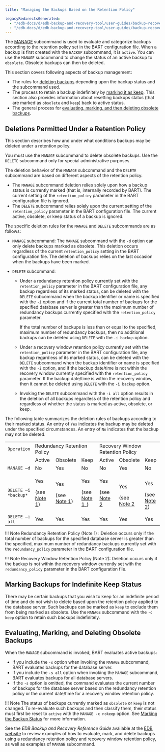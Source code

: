 ```yaml
---
title: "Managing the Backups Based on the Retention Policy"

legacyRedirectsGenerated:
  - "/edb-docs/d/edb-backup-and-recovery-tool/user-guides/backup-recovery-guide/2.6.1/managing_the_backups_based_on_the_retention_policy.html"
  - "/edb-docs/d/edb-backup-and-recovery-tool/user-guides/backup-recovery-guide/latest/managing_the_backups_based_on_the_retention_policy.html"
---
```


<div id="managing_the_backups_based_on_the_retention_policy" class="registered_link"></div>

The [MANAGE](../03_basic_bart_subcommand_usage/07_manage/#manage) subcommand is used to evaluate and categorize backups according to the retention policy set in the BART configuration file. When a backup is first created with the `BACKUP` subcommand, it is `active`. You can use the `MANAGE` subcommand to change the status of an active backup to `obsolete`. Obsolete backups can then be deleted.

This section covers following aspects of backup management:

-   The rules for [deleting backups](#deletions_permitted_under_retention_policy) depending upon the backup status and the subcommand used.
-   The process to retain a backup indefinitely by [marking it as keep](#marking-backups-for-indefinite-keep-status). This section also provides information about resetting backups status (that are marked as `obsolete` and `keep`) back to active status.
-   The general process for [evaluating, marking, and then deleting obsolete backups](#evaluating-marking-and-deleting-obsolete-backups).

<div id="deletions_permitted_under_retention_policy" class="registered_link"></div>

## Deletions Permitted Under a Retention Policy

This section describes how and under what conditions backups may be deleted under a retention policy.

You must use the `MANAGE` subcommand to delete obsolete backups. Use the `DELETE` subcommand only for special administrative purposes.

The deletion behavior of the `MANAGE` subcommand and the `DELETE` subcommand are based on different aspects of the retention policy.

-   The `MANAGE` subcommand deletion relies solely upon how a backup status is currently marked (that is, internally recorded by BART). The current setting of the `retention_policy` parameter in the BART configuration file is ignored.
-   The `DELETE` subcommand relies solely upon the current setting of the `retention_policy` parameter in the BART configuration file. The current active, obsolete, or keep status of a backup is ignored.

The specific deletion rules for the `MANAGE` and `DELETE` subcommands are as follows:

-   `MANAGE` subcommand: The `MANAGE` subcommand with the `-d` option can only delete backups marked as obsolete. This deletion occurs regardless of the current `retention_policy` setting in the BART configuration file. The deletion of backups relies on the last occasion when the backups have been marked.
-   `DELETE` subcommand:

    -   Under a redundancy retention policy currently set with the `retention_policy` parameter in the BART configuration file, any backup regardless of its marked status, can be deleted with the `DELETE` subcommand when the backup identifier or name is specified with the `-i` option and if the current total number of backups for the specified database server is greater than the maximum number of redundancy backups currently specified with the `retention_policy` parameter.

        If the total number of backups is less than or equal to the specified, maximum number of redundancy backups, then no additional backups can be deleted using `DELETE` with the `-i backup` option.

    -   Under a recovery window retention policy currently set with the `retention_policy` parameter in the BART configuration file, any backup regardless of its marked status, can be deleted with the `DELETE` subcommand when the backup identifier or name is specified with the `-i` option, and if the backup date/time is not within the recovery window currently specified with the `retention_policy` parameter. If the backup date/time is within the recovery window, then it cannot be deleted using `DELETE` with the `-i backup` option.

    -   Invoking the `DELETE` subcommand with the `-i all` option results in the deletion of all backups regardless of the retention policy and regardless of whether the status is marked as active, obsolete, or keep.

The following table summarizes the deletion rules of backups according to their marked status. An entry of `Yes` indicates the backup may be deleted under the specified circumstances. An entry of `No` indicates that the backup may not be deleted.

<table>
<colgroup>
  <col style="width: 10%" />
  <col style="width: 15%" />
  <col style="width: 17%" />
  <col style="width: 14%" />
  <col style="width: 13%" />
  <col style="width: 15%" />
  <col style="width: 13%" />
</colgroup>
<tbody>
  <tr class="odd">
    <td><code>Operation</code></td>
    <td colspan="3">Redundancy Retention Policy</td>
    <td colspan="3">Recovery Window Retention Policy</td>
  </tr>
  <tr class="even">
    <td></td>
    <td>Active</td>
    <td>Obsolete</td>
    <td>Keep</td>
    <td>Active</td>
    <td>Obsolete</td>
    <td>Keep</td>
  </tr>
  <tr class="odd">
    <td><code>MANAGE –d</code></td>
    <td>No</td>
    <td>Yes</td>
    <td>No</td>
    <td>No</td>
    <td>Yes</td>
    <td>No</td>
  </tr>
  <tr class="even">
    <td><code>DELETE –i *backup*</code></td>
    <td>
      <p>Yes</p>
      <p>(see <a href="#note1">Note 1</a>)</p>
    </td>
    <td>
      <p>Yes</p>
      <p>(see <a href="#note1">Note 1</a>)</p>
    </td>
    <td>
      <p>Yes</p>
      <p>(see <a href="#note1">Note 1</a>_)</p>
    </td>
    <td>
      <p>Yes</p>
      <p>(see <a href="#note2">Note 2</a></p>
    </td>
    <td>
      <p>Yes</p>(see <a href="#note2">Note 2</a>
    </td>
    <td>
      <p>Yes</p>(see <a href="#note2">Note 2</a>)
    </td>
  </tr>
  <tr class="odd">
    <td><code>DELETE –i all</code></td>
    <td>Yes</td>
    <td>Yes</td>
    <td>Yes</td>
    <td>Yes</td>
    <td>Yes</td>
    <td>Yes</td>
  </tr>
</tbody>
</table>

<div id="note1" class="registered_link"></div>

!!! Note
    Redundancy Retention Policy (Note 1) : Deletion occurs only if the total number of backups for the specified database server is greater than the specified, maximum number of redundancy backups currently set with the `redundancy_policy` parameter in the BART configuration file.

<div id="note2" class="registered_link"></div>

!!! Note
    Recovery Window Retention Policy (Note 2): Deletion occurs only if the backup is not within the recovery window currently set with the `redundancy_policy` parameter in the BART configuration file.

<div id="marking_backups_for_indefinite_keep_status" class="registered_link"></div>

## Marking Backups for Indefinite Keep Status

There may be certain backups that you wish to keep for an indefinite period of time and do not wish to delete based upon the retention policy applied to the database server. Such backups can be marked as `keep` to exclude them from being marked as obsolete. Use the `MANAGE` subcommand with the `-c keep` option to retain such backups indefinitely.

<div id="evaluating_marking_and_deleting_obsolete_backups" class="registered_link"></div>

## Evaluating, Marking, and Deleting Obsolete Backups

When the `MANAGE` subcommand is invoked, BART evaluates active backups:

-   If you include the `-s` option when invoking the `MANAGE` subcommand, BART evaluates backups for the database server.
-   If you include the `-s all` option when invoking the `MANAGE` subcommand, BART evaluates backups for all database servers.
-   If the `-s` option is omitted, the command evaluates the current number of backups for the database server based on the redundancy retention policy or the current date/time for a recovery window retention policy.

!!! Note
    The status of backups currently marked as `obsolete` or `keep` is not changed. To re-evaluate such backups and then classify them, their status must first be reset to `active` with the `MANAGE -c nokeep` option. See [Marking the Backup Status](02_marking_the_backup_status/#marking_the_backup_status) for more information.

See the *EDB Backup and Recovery Reference Guide* available at the [EDB website](/bart/latest/bart_ref/) to review examples of how to evaluate, mark, and delete backups using a redundancy retention policy and recovery window retention policy, as well as examples of `MANAGE` subcommand.
